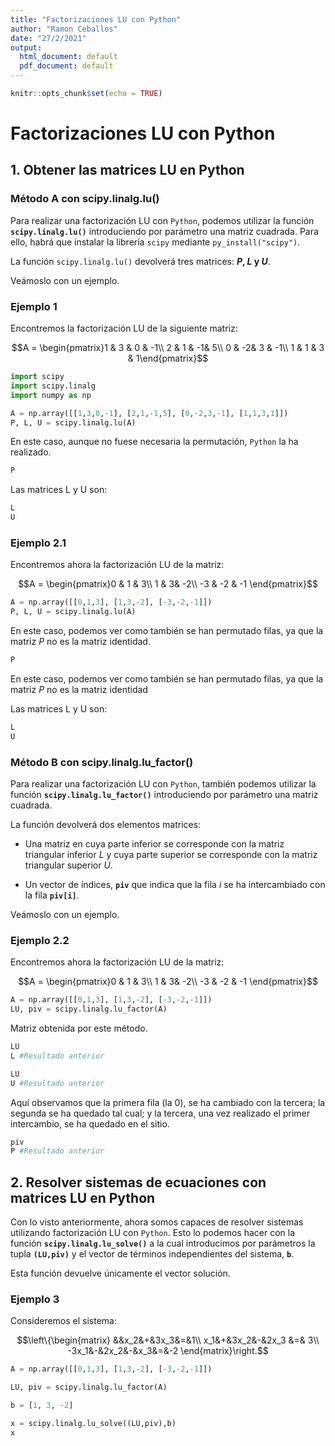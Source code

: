```yaml
---
title: "Factorizaciones LU con Python"
author: "Ramon Ceballos"
date: "27/2/2021"
output:
  html_document: default
  pdf_document: default
---
```


```r
knitr::opts_chunk$set(echo = TRUE)
```

# **Factorizaciones LU con Python**

## 1. Obtener las matrices LU en Python

### **Método A con scipy.linalg.lu()**

Para realizar una factorización LU con `Python`, podemos utilizar la función **`scipy.linalg.lu()`** introduciendo por parámetro una matriz cuadrada. Para ello, habrá que instalar la librería `scipy` mediante `py_install("scipy")`.

La función `scipy.linalg.lu()` devolverá tres matrices: **$P$, $L$ y $U$**.

Veámoslo con un ejemplo.

### Ejemplo 1

Encontremos la factorización LU de la siguiente matriz:

$$A = \begin{pmatrix}1 & 3 & 0 & -1\\
2 & 1 & -1& 5\\
0 & -2& 3 & -1\\
1 & 1 & 3 & 1\end{pmatrix}$$


```python
import scipy
import scipy.linalg
import numpy as np

A = np.array([[1,3,0,-1], [2,1,-1,5], [0,-2,3,-1], [1,1,3,1]])
P, L, U = scipy.linalg.lu(A)

```

En este caso, aunque no fuese necesaria la permutación, `Python` la ha realizado.

```python
P
```

Las matrices L y U son:

```python
L
U
```


### Ejemplo 2.1

Encontremos ahora la factorización LU de la matriz:

$$A = \begin{pmatrix}0 & 1 & 3\\
1 & 3& -2\\
-3 & -2 & -1
\end{pmatrix}$$


```python
A = np.array([[0,1,3], [1,3,-2], [-3,-2,-1]])
P, L, U = scipy.linalg.lu(A)
```

En este caso, podemos ver como también se han permutado filas, ya que la matriz $P$ no es la matriz identidad.

```python
P
```

En este caso, podemos ver como también se han permutado filas, ya que la matriz $P$ no es la matriz identidad

Las matrices L y U son:

```python
L
U
```

### **Método B con scipy.linalg.lu_factor()**

Para realizar una factorización LU con `Python`, también podemos utilizar la función **`scipy.linalg.lu_factor()`** introduciendo por parámetro una matriz cuadrada. 

La función devolverá dos elementos matrices: 

- Una matriz en cuya parte inferior se corresponde con la matriz triangular inferior $L$ y cuya parte superior se corresponde con la matriz triangular superior $U$.

- Un vector de índices, **`piv`** que indica que la fila $i$ se ha intercambiado con la fila **`piv[i]`**.

Veámoslo con un ejemplo.

### Ejemplo 2.2

Encontremos ahora la factorización LU de la matriz:

$$A = \begin{pmatrix}0 & 1 & 3\\
1 & 3& -2\\
-3 & -2 & -1
\end{pmatrix}$$

```python
A = np.array([[0,1,3], [1,3,-2], [-3,-2,-1]])
LU, piv = scipy.linalg.lu_factor(A)
```

Matriz obtenida por este método.

```python
LU
L #Resultado anterior
```

```python
LU
U #Resultado anterior
```

Aquí observamos que la primera fila (la 0), se ha cambiado con la tercera; la segunda se ha quedado tal cual; y la tercera, una vez realizado el primer intercambio, se ha quedado en el sitio.

```python
piv
P #Resultado anterior
```



## 2. Resolver sistemas de ecuaciones con matrices LU en Python

Con lo visto anteriormente, ahora somos capaces de resolver sistemas utilizando factorización LU con `Python`. Esto lo podemos hacer con la función **`scipy.linalg.lu_solve()`** a la cual introducimos por parámetros la tupla **`(LU,piv)`** y el vector de términos independientes del sistema, **`b`**.

Esta función devuelve únicamente el vector solución.

### Ejemplo 3

Consideremos el sistema:

$$\left\{\begin{matrix}
&&x_2&+&3x_3&=&1\\
x_1&+&3x_2&-&2x_3 &=& 3\\
-3x_1&-&2x_2&-&x_3&=&-2
\end{matrix}\right.$$


```python
A = np.array([[0,1,3], [1,3,-2], [-3,-2,-1]])

LU, piv = scipy.linalg.lu_factor(A)

b = [1, 3, -2]

x = scipy.linalg.lu_solve((LU,piv),b) 
x
```



